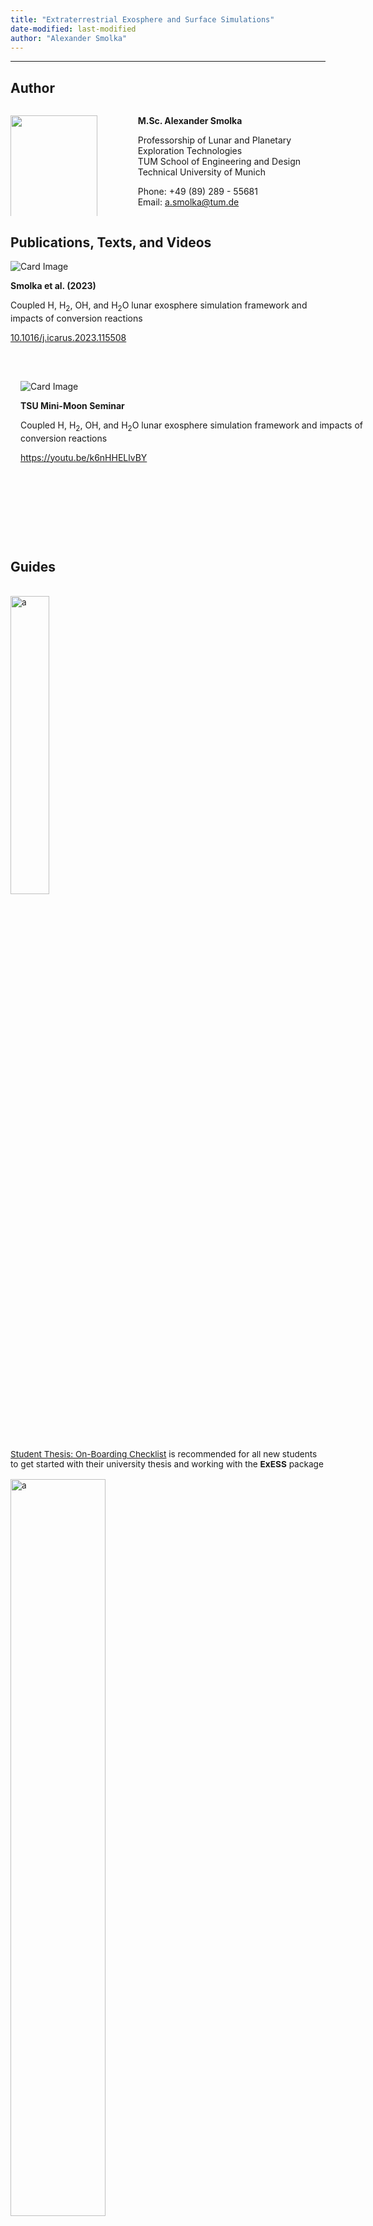 ```yaml
---
title: "Extraterrestrial Exosphere and Surface Simulations"
date-modified: last-modified
author: "Alexander Smolka"
---
```


---

## Author

:::: {.columns}
::: {.column width=30%}
![](/resources/imgs/me_gray.jpg){width=100%}
:::


::: {.column width=5%}
:::
::: {.column width=65%}
**M.Sc. Alexander Smolka**

Professorship of Lunar and Planetary Exploration Technologies  
TUM School of Engineering and Design  
Technical University of Munich  

Phone: +49 (89) 289 - 55681  
Email: [a.smolka@tum.de](mailto:a.smolka@tum.de)

:::
::::




## Publications, Texts, and Videos

::: {.grid}
::: {.g-col-4}

```{=html}
<div class="card">
  <img class="image" src="resources/imgs/smolka2023.png" alt="Card Image">
  <div class="overlay">
    <div class="text">
      <p>
        <strong>Smolka et al. (2023)</strong>
        <p>Coupled H, H<sub>2</sub>, OH, and H<sub>2</sub>O lunar exosphere simulation framework and impacts of conversion reactions</p>
        <p><a href="https://doi.org/10.1016/j.icarus.2023.115508" target="_blank" class="stretched-link">10.1016/j.icarus.2023.115508</a></p>
      </p>
    </div>
  </div>
</div>
```

</br> 


```{=html}
<div class="card" style="height: 15rem; padding: 1rem">
  <img class="image" src="resources/imgs/tsu.png" alt="Card Image" style=" margin: auto">
  <div class="overlay">
  </div>
  <div class="text" style="margin: -1.rem; margin-top: 0.4rem; margin-right: -5rem">
    <p>
      <strong>TSU Mini-Moon Seminar</strong>
      <p>Coupled H, H<sub>2</sub>, OH, and H<sub>2</sub>O lunar exosphere simulation framework and impacts of conversion reactions</p>
      <p><a href="https://youtu.be/k6nHHELlvBY" class="stretched-link">https://youtu.be/k6nHHELlvBY</a></p>
    </p>
  </div>
</div>
```
:::

::: {.g-col-4}
:::
:::


## Guides

::: {.grid style="font-size:0.85rem;"}
::: {.g-col-6 .g-col-sm-4 .g-col-lg-3}

```{=html}
<div class="card">
  <img src="/guide/essentials/onboarding_checklist/play-solid.svg" alt="a" style="width:35%; margin-left:auto; margin-right:auto; margin-top:1rem">
  <div class="card-body">
    <a href="/guide/essentials/onboarding_checklist/index.qmd" class="stretched-link">Student Thesis: On-Boarding Checklist</a> is recommended for all new students to get started with their university thesis and working with the <b>ExESS</b> package
  </div>
</div> 
```

:::

::: {.g-col-6 .g-col-sm-4 .g-col-lg-3}

```{=html}
<div class="card">
  <img src="/guide/essentials/julia_links/julia-dots.svg" alt="a" style="width:55%; margin-left:auto; margin-right:auto; margin-top:1rem">
  <div class="card-body">
    <a href="/guide/essentials/julia_links/index.qmd" class="stretched-link">Julia Programming Language: Links & Resources</a> contains links to the most important resources for learning the Julia programming language, including a subset of important packages for scientific computing
  </div>
</div> 
```

:::

::: {.g-col-6 .g-col-sm-4 .g-col-lg-3}

```{=html}
<div class="card">
  <img src="/guide/essentials/package_installation/exess_logo.png" alt="a" style="width:65%; margin-left:auto; margin-right:auto; margin-top:1rem">
  <div class="card-body">
    <a href="/guide/essentials/package_installation/index.qmd" class="stretched-link">ExESS Package Installation</a> describes how to install the <b>ExESS</b> package on your computer
  </div>
</div> 
```

:::

::: {.g-col-6 .g-col-sm-4 .g-col-lg-3}

```{=html}
<div class="card">
  <img src="/guide/essentials/git_essentials/Git-Icon-Black.png" alt="a" style="width:50%; margin-left:auto; margin-right:auto; margin-top:1rem">
  <div class="card-body">
    <a href="/guide/essentials/git_essentials/index.qmd" class="stretched-link">Git Essentials</a> lists some external links to resources for learning the Git version control system
  </div>
</div> 
```

:::
:::


## Code Examples

* [Monte Carlo Simulation](/guide/code_examples/mc_simulation/index.qmd)
<!-- * [Comparison of Landing Position Calculations: 2D vs. 3D](/guide/code_examples/2d_3d_landing_position_comparison/index.qmd)  -->